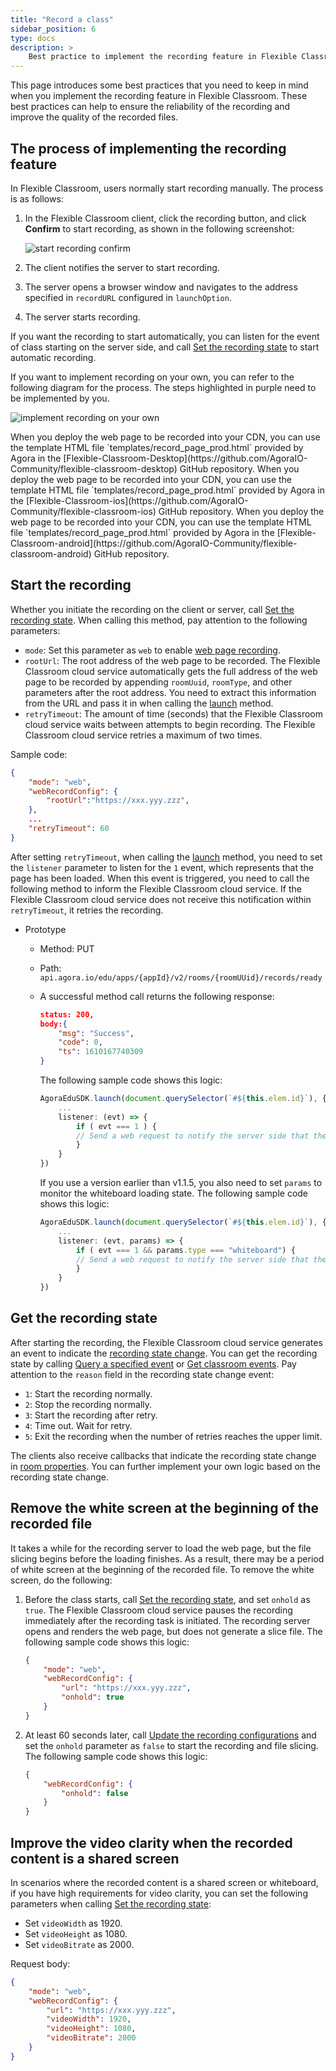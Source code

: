 ```yaml
---
title: "Record a class"
sidebar_position: 6
type: docs
description: >
    Best practice to implement the recording feature in Flexible Classroom
---
```


This page introduces some best practices that you need to keep in mind when you implement the recording feature in Flexible Classroom. These best practices can help to ensure the reliability of the recording and improve the quality of the recorded files.

## The process of implementing the recording feature

In Flexible Classroom, users normally start recording manually. The process is as follows:
1. In the Flexible Classroom client, click the recording button, and click **Confirm** to start recording, as shown in the following screenshot:

    ![start recording confirm](https://web-cdn.agora.io/docs-files/1664435632304)

1. The client notifies the server to start recording.
1. The server opens a browser window and navigates to the address specified in `recordURL` configured in `launchOption`.
1. The server starts recording.

If you want the recording to start automatically, you can listen for the event of class starting on the server side, and call [Set the recording state](../reference/classroom-api#set-the-recording-state) to start automatic recording.

If you want to implement recording on your own, you can refer to the following diagram for the process. The steps highlighted in purple need to be implemented by you.

![implement recording on your own](https://web-cdn.agora.io/docs-files/1638259107675)

<PlatformWrapper notAllowed="android">
<PlatformWrapper notAllowed="ios">
When you deploy the web page to be recorded into your CDN, you can use the template HTML file `templates/record_page_prod.html` provided by Agora in the [Flexible-Classroom-Desktop](https://github.com/AgoraIO-Community/flexible-classroom-desktop) GitHub repository.
</PlatformWrapper>
</PlatformWrapper>

<PlatformWrapper platform="ios">
When you deploy the web page to be recorded into your CDN, you can use the template HTML file `templates/record_page_prod.html` provided by Agora in the [Flexible-Classroom-ios](https://github.com/AgoraIO-Community/flexible-classroom-ios) GitHub repository.
</PlatformWrapper>

<PlatformWrapper platform="android">
When you deploy the web page to be recorded into your CDN, you can use the template HTML file `templates/record_page_prod.html` provided by Agora in the [Flexible-Classroom-android](https://github.com/AgoraIO-Community/flexible-classroom-android) GitHub repository.
</PlatformWrapper>

## Start the recording

Whether you initiate the recording on the client or server, call [Set the recording state](../reference/classroom-api#set-the-recording-state). When calling this method, pay attention to the following parameters:

- `mode`: Set this parameter as `web` to enable [web page recording](../../cloud-recording/develop/webpage-mode).
- `rootUrl`: The root address of the web page to be recorded. The Flexible Classroom cloud service automatically gets the full address of the web page to be recorded by appending `roomUuid`, `roomType`, and other parameters after the root address. You need to extract this information from the URL and pass it in when calling the [launch](../reference/classroom-sdk#launch) method.
- `retryTimeout`: The amount of time (seconds) that the Flexible Classroom cloud service waits between attempts to begin recording. The Flexible Classroom cloud service retries a maximum of two times.

Sample code:

```json
{
    "mode": "web",
    "webRecordConfig": {
        "rootUrl":"https://xxx.yyy.zzz",
    },
    ...
    "retryTimeout": 60
}
```

After setting `retryTimeout`, when calling the [launch](../reference/classroom-sdk#launch) method, you need to set the `listener` parameter to listen for the `1` event, which represents that the page has been loaded. When this event is triggered, you need to call the following method to inform the Flexible Classroom cloud service. If the Flexible Classroom cloud service does not receive this notification within `retryTimeout`, it retries the recording.

- Prototype

  - Method: PUT
  - Path: `api.agora.io/edu/apps/{appId}/v2/rooms/{roomUUid}/records/ready`
  - A successful method call returns the following response:

    ```json
    status: 200,
    body:{
        "msg": "Success",
        "code": 0,
        "ts": 1610167740309
    }
    ```

    The following sample code shows this logic:

    ```typescript
    AgoraEduSDK.launch(document.querySelector(`#${this.elem.id}`), {
        ...
        listener: (evt) => {
            if ( evt === 1 ) {
            // Send a web request to notify the server side that the recording page was fully loaded.
            }
        }
    })
    ```

    If you use a version earlier than v1.1.5, you also need to set `params` to monitor the whiteboard loading state. The following sample code shows this logic:

    ```typescript
    AgoraEduSDK.launch(document.querySelector(`#${this.elem.id}`), {
        ...
        listener: (evt, params) => {
            if ( evt === 1 && params.type === "whiteboard") {
            // Send a web request to notify the server side that the recording page was fully loaded.
            }
        }
    })
    ```

## Get the recording state

After starting the recording, the Flexible Classroom cloud service generates an event to indicate the [recording state change](../reference/classroom-api#the-recording-state-changes). You can get the recording state by calling [Query a specified event](../reference/classroom-api#query-a-specified-event) or [Get classroom events](../reference/classroom-api#get-classroom-events). Pay attention to the `reason` field in the recording state change event:

- `1`: Start the recording normally.
- `2`: Stop the recording normally.
- `3`: Start the recording after retry.
- `4`: Time out. Wait for retry.
- `5`: Exit the recording when the number of retries reaches the upper limit.

The clients also receive callbacks that indicate the recording state change in [room properties](../reference/classroom-api#the-recording-state-changes). You can further implement your own logic based on the recording state change.


## Remove the white screen at the beginning of the recorded file

It takes a while for the recording server to load the web page, but the file slicing begins before the loading finishes. As a result, there may be a period of white screen at the beginning of the recorded file. To remove the white screen, do the following:

1. Before the class starts, call [Set the recording state](../reference/classroom-api#set-the-recording-state), and set `onhold` as `true`. The Flexible Classroom cloud service pauses the recording immediately after the recording task is initiated. The recording server opens and renders the web page, but does not generate a slice file. The following sample code shows this logic:

   ```json
   {
       "mode": "web",
       "webRecordConfig": {
           "url": "https://xxx.yyy.zzz",
           "onhold": true
       }
   }
   ```

2. At least 60 seconds later, call [Update the recording configurations](../reference/classroom-api#update-the-recording-configurations) and set the `onhold` parameter as `false` to start the recording and file slicing. The following sample code shows this logic:

   ```json
   {
       "webRecordConfig": {
           "onhold": false
       }
   }
   ```

## Improve the video clarity when the recorded content is a shared screen

In scenarios where the recorded content is a shared screen or whiteboard, if you have high requirements for video clarity, you can set the following parameters when calling [Set the recording state](../reference/classroom-api#set-the-recording-state):

- Set `videoWidth` as 1920.
- Set `videoHeight` as 1080.
- Set `videoBitrate` as 2000.

Request body:

```json
{
    "mode": "web",
    "webRecordConfig": {
        "url": "https://xxx.yyy.zzz",
        "videoWidth": 1920,
        "videoHeight": 1080,
        "videoBitrate": 2000
    }
}
```

